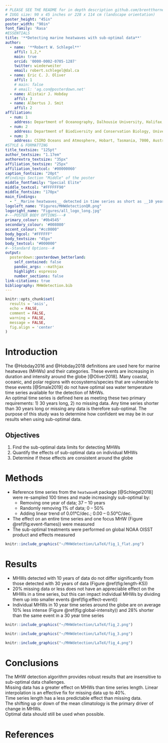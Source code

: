 ```yaml
---
# PLEASE SEE THE README for in depth description github.com/brentthorne/posterdown
# IUGG size: 90 x 45 inches or 228 x 114 cm (landscape orientation)
poster_height: "45in"
poster_width: "90in"
font_family: 'Rasa'
#ESSENTIALS
title: '**Detecting marine heatwaves with sub-optimal data**'
author:
  - name: '**Robert W. Schlegel**'
    affil: 1,2,*
    main: true
    orcid: '0000-0002-0705-1287'
    twitter: wiederweiter 
    email: robert.schlegel@dal.ca
  - name: Eric C. J. Oliver
    affil: 1
    # main: false
    # email: 'ag.con@posterdown.net'
  - name: Alistair J. Hobday
    affil: 3
  - name: Albertus J. Smit
    affil: 2
affiliation:
  - num: 1
    address: Department of Oceanography, Dalhousie University, Halifax, Nova Scotia, Canada
  - num: 2
    address: Department of Biodiversity and Conservation Biology, University of the Western Cape, Bellville, South Africa
  - num: 3
    address: CSIRO Oceans and Atmosphere, Hobart, Tasmania, 7000, Australia
#STYLE & FORMATTING
title_textsize: "125pt"
author_textsize: "1.17em"
authorextra_textsize: "35px"
affiliation_textsize: "25px"
affiliation_textcol: '#00000060'
caption_fontsize: "20pt"
#Findings Section "Middle" of the poster
middle_fontfamily: "Special Elite"
middle_textcol: "#FFFFFF90"
middle_fontsize: "170px"
main_findings:
  - "__Marine heatwaves__ detected in time series as short as __10 years__ and __missing 20% data__ are comparable to those detected in __complete 30 year__ time series"
logoleft_name: "Figures/MHWdetectionQR.png"
logoright_name: "Figures/all_logo_long.jpg"
#---POSTER BODY OPTIONS---#
primary_colour: '#0b4545'
secondary_colour: '#008080' 
accent_colour: "#cc0000"
body_bgcol: "#FFFFFF"
body_textsize: "45px"
body_textcol: "#000000"
#--Standard Options--#
output: 
  posterdown::posterdown_betterland:
    self_contained: false
    pandoc_args: --mathjax
    highlight: espresso
    number_sections: false
link-citations: true
bibliography: MHWdetection.bib
---
```


```r
knitr::opts_chunk$set(
  results = 'asis',
  echo = FALSE,
  comment = FALSE,
  warning = FALSE,
  message = FALSE,
  fig.align = 'center'
)
```
# Introduction

The @Hobday2016 and @Hobday2018 definitions are used here for marine heatwaves (MHWs) and their categories. These events are increasing in duration and intensity around the globe [@Oliver2018]. Many coastal, oceanic, and polar regions with ecosystems/species that are vulnerable to these events [@Smale2019] do not have optimal sea water temperature time series available for the detection of MHWs.   
An optimal time series is defined here as meeting these two primary requirements: 1) 30 years long, 2) no missing data. Any time series shorter than 30 years long or missing any data is therefore sub-optimal. The purpose of this study was to determine how confident we may be in our results when using sub-optimal data.
  
## Objectives

1. Find the sub-optimal data limits for detecting MHWs  
2. Quantify the effects of sub-optimal data on individual MHWs  
3. Determine if these effects are consistent around the globe  

# Methods

- Reference time series from the `heatwaveR` package [@Schlegel2018] were re-sampled 100 times and made increasingly sub-optimal by:
    - Removing one year of data; 37 -- 10 years
    - Randomly removing 1% of data; 0 -- 50% 
    - Adding linear trend of 0.01°C/dec.; 0.00 -- 0.50°C/dec.
- The effect on an entire time series and one focus MHW (Figure \@ref(fig:event-flames)) were measured
- The sub-optimal treatments were performed on global NOAA OISST product and effects measured

```r
knitr::include_graphics("~/MHWdetection/LaTeX/fig_1_flat.png")
```

# Results

- MHWs detected with 10 years of data do not differ significantly from those detected with 30 years of data (Figure \@ref(fig:length-KS))  
- 20% missing data or less does not have an appreciable effect on the MHWs in a time series, but this can impact individual MHWs by dividing them up into smaller events \@ref(fig:effect-event))  
- Individual MHWs in 10 year time series around the globe are on average 10% less intense (Figure \@ref(fig:global-intensity)) and 28% shorter than the same event in a 30 year time series  
<!-- - The shifting up or down of the mean climatology is the primary driver of change in individual events   -->
<!-- - The change in the count of events is caused by missing data   -->

```r
knitr::include_graphics("~/MHWdetection/LaTeX/fig_2.png")
```

```r
knitr::include_graphics("~/MHWdetection/LaTeX/fig_3.png")
```

```r
knitr::include_graphics("~/MHWdetection/LaTeX/fig_4.png")
```

<!-- ```{r, out.width='90%', fig.align='center', fig.cap='Map showing the trends in increasing or decreasing duration of MHWs as a time series is lengthened.'} -->
<!-- knitr::include_graphics("~/MHWdetection/LaTeX/fig_5.png") -->
<!-- ``` -->

# Conclusions

The MHW detection algorithm provides robust results that are insensitive to sub-optimal data challenges.  
Missing data has a greater effect on MHWs than time series length. Linear interpolation is an effective fix for missing data up to 40%.  
Time series length has a less predictable effect than missing data.  
The shifting up or down of the mean climatology is the primary driver of change in MHWs.  
Optimal data should still be used when possible.

# References
